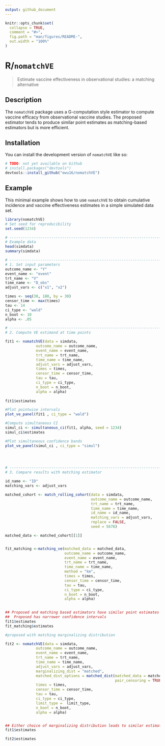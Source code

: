 ```yaml
---
output: github_document
---
```


<!-- README.md is generated from README.Rmd. Please edit that file -->

```r
knitr::opts_chunk$set(
  collapse = TRUE,
  comment = "#>",
  fig.path = "man/figures/README-",
  out.width = "100%"
)
```

# R/`nomatchVE` 

> Estimate vaccine effectiveness in observational studies: a matching alternative

<!-- badges: start -->
<!-- badges: end -->

## Description

The `nomatchVE` package uses a G-computation style estimator to compute vaccine efficacy from observational vaccine studies. The proposed estimator tends to produce similar point estimates as matching-based
estimators but is more efficient. 

## Installation

You can install the development version of `nomatchVE` like so:

``` r
# TODO: not yet available on Github 
# install.packages("devtools")
devtools::install_github("ewu16/nomatchVE")
```

## Example

This minimal example shows how to use `nomatchVE` to obtain cumulative incidence
and vaccine effectiveness estimates in a simple simulated data set. 

```r
library(nomatchVE)
# Set seed for reproducibility 
set.seed(1234)

# ------------------------------------------------------------------------------
# Example data
head(simdata)
summary(simdata)

# ------------------------------------------------------------------------------
# 1. Set input parameters
outcome_name <- "Y"
event_name <- "event"
trt_name <- "V"
time_name <- "D_obs"
adjust_vars <- c("x1", "x2")

times <- seq(30, 180, by = 30)
censor_time <- max(times)
tau <- 14
ci_type <- "wald"
n_boot <- 10
alpha <- .05

# ------------------------------------------------------------------------------
# 2. Compute VE estimand at time points 

fit1 <- nomatchVE(data = simdata,
              outcome_name = outcome_name,
              event_name = event_name,
              trt_name = trt_name,
              time_name = time_name, 
              adjust_vars = adjust_vars,
              times = times,
              censor_time = censor_time, 
              tau = tau,
              ci_type = ci_type,
              n_boot = n_boot, 
              alpha = alpha)
             
fit1$estimates

#Plot pointwise intervals 
plot_ve_panel(fit1 , ci_type = "wald") 

#Compute simultaneous CI
simul_ci <- simultaneous_ci(fit1, alpha, seed = 1234)
simul_ci$estimates

#Plot simultaneous confidence bands 
plot_ve_panel(simul_ci , ci_type = "simul") 

 


# ------------------------------------------------------------------------------
# 3. Compare results with matching estimator

id_name <- "ID"
matching_vars <- adjust_vars

matched_cohort <- match_rolling_cohort(data = simdata,
                                       outcome_name = outcome_name,
                                       trt_name = trt_name,
                                       time_name = time_name,
                                       id_name = id_name,
                                       matching_vars = adjust_vars,
                                       replace = FALSE,
                                       seed = 5678)

matched_data <- matched_cohort[[1]]


fit_matching <-matching_ve(matched_data = matched_data,
                           outcome_name = outcome_name,
                           event_name = event_name,
                           trt_name = trt_name,
                           time_name = time_name,
                           method = "km",
                           times = times,
                           censor_time = censor_time,
                           tau = tau,
                           ci_type = ci_type,
                           n_boot = n_boot,
                           alpha = alpha) 
   

## Proposed and matching based estimators have similar point estimates
##  Proposed has narrower confidence intervals 
fit1$estimates
fit_matching$estimates
```



```r

#proposed with matching marginalizing distribution 

fit2 <- nomatchVE(data = simdata,
              outcome_name = outcome_name,
              event_name = event_name,
              trt_name = trt_name,
              time_name = time_name,
              adjust_vars = adjust_vars,
              marginalizing_dist = "matched",
              matched_dist_options = matched_dist(matched_data = matched_data,
                                                  pair_censoring = TRUE),
              times = times,
              censor_time = censor_time, 
              tau = tau,
              ci_type = ci_type,
              limit_type =  limit_type,
              n_boot = n_boot, 
              alpha = alpha)


## Either choice of marginalizing distribution leads to similar estimates
fit1$estimates

fit2$estimates


```

